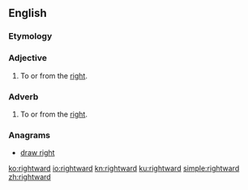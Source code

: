 ==English==

===Etymology===
{{suffix|right|ward|lang=en}}

===Adjective===
{{en-adj}}

# To or from the [[right]].

===Adverb===
{{en-adv}}

# To or from the [[right]].

===Anagrams===
* [[draw right#English|draw right]]

[[ko:rightward]]
[[io:rightward]]
[[kn:rightward]]
[[ku:rightward]]
[[simple:rightward]]
[[zh:rightward]]